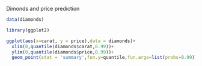 Dimonds and price prediction


```r

data(diamonds)

library(ggplot2)

```

```r
ggplot(aes(x=carat, y = price),data = diamonds)+
  xlim(0,quantile(diamonds$carat,0.99))+
  ylim(0,quantile(diamonds$price,0.99))+
  geom_point(stat = 'summary',fun.y=quantile,fun.args=list(probs=0.99))
```


